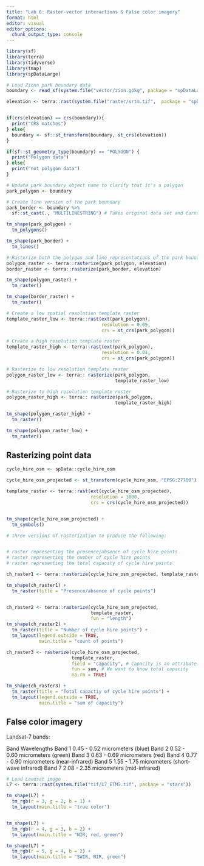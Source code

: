 ```yaml
---
title: "Lab 6: Raster-vector interactions & False color imagery"
format: html
editor: visual
editor_options: 
  chunk_output_type: console
---
```


```r
library(sf)
library(terra)
library(tidyverse)
library(tmap)
library(spDataLarge)
```

```r
# Load Zionn park boundary data
boundary <- read_sf(system.file("vector/zion.gpkg", package = "spDataLarge"))

elevation <- terra::rast(system.file("raster/srtm.tif",  package = "spDataLarge"))


if(crs(elevation) == crs(boundary)){
  print("CRS matches")
} else{
  boundary <- sf::st_transform(boundary, st_crs(elevation))
}
```

```r
if(sf::st_geometry_type(boundary) == "POLYGON") {
  print("Polygon data")
} else{
  print("not polygon data")
}
```

```r
# Update park boundary object name to clarify that it's a polygon
park_polygon <- boundary

# Create line version of the park boundary
park_border <- boundary %>%
  sf::st_cast(., "MULTILINESTRING") # Takes original data set and turns it into just lines

tm_shape(park_polygon) +
  tm_polygons()

tm_shape(park_border) +
  tm_lines()
```

```r
# Rasterize both the polygon and line representations of the park boundary
polygon_raster <- terra::rasterize(park_polygon, elevation)
border_raster <- terra::rasterize(park_border, elevation)

tm_shape(polygon_raster) +
  tm_raster()

tm_shape(border_raster) +
  tm_raster()
```

```r
# Create a low spatial resolution template raster
template_raster_low <- terra::rast(ext(park_polygon), 
                                   resolution = 0.05,
                                   crs = st_crs(park_polygon))

# Create a high resolution template raster
template_raster_high <- terra::rast(ext(park_polygon), 
                                   resolution = 0.01,
                                   crs = st_crs(park_polygon))

# Rasterize to low resolution template raster
polygon_raster_low <- terra:: rasterize(park_polygon,
                                        template_raster_low)

# Rasterize to high resolution template raster
polygon_raster_high <- terra:: rasterize(park_polygon,
                                        template_raster_high)
```

```r
tm_shape(polygon_raster_high) +
  tm_raster()

tm_shape(polygon_raster_low) +
  tm_raster()
```

## Rasterizing point data
```r
cycle_hire_osm <- spData::cycle_hire_osm

cycle_hire_osm_projected <- st_transform(cycle_hire_osm, "EPSG:27700")

template_raster <- terra::rast(ext(cycle_hire_osm_projected),
                               resolution = 1000,
                               crs = crs(cycle_hire_osm_projected))


tm_shape(cycle_hire_osm_projected) +
  tm_symbols()
```

```r
# three versions of rasterization to produce the following:


# raster representing the presence/absence of cycle hire points
# raster representing the number of cycle hire points
# raster representing the total capacity of cycle hire points

ch_raster1 <- terra::rasterize(cycle_hire_osm_projected, template_raster)

tm_shape(ch_raster1) +
  tm_raster(title = "Presence/absence of cycle points")


ch_raster2 <- terra::rasterize(cycle_hire_osm_projected,
                               template_raster,
                               fun = "length")
tm_shape(ch_raster2) +
  tm_raster(title = "Number of cycle hire points") +
  tm_layout(legend.outside = TRUE,
            main.title = "count of points")

ch_raster3 <- rasterize(cycle_hire_osm_projected,
                        template_raster,
                        field = "capacity", # Capacity is an attribute in our vector data
                        fun = sum, # We want to know total capacity
                        na.rm = TRUE)

tm_shape(ch_raster3) +
  tm_raster(title = "Total capactiy of cycle hire points") +
  tm_layout(legend.outside = TRUE,
            main.title = "sum of capacity")
```


## False color imagery

Landsat-7 bands:

Band 	Wavelengths
Band 1 	0.45 - 0.52 micrometers (blue)
Band 2 	0.52 - 0.60 micrometers (green)
Band 3 	0.63 - 0.69 micrometers (red)
Band 4 	0.77 - 0.90 micrometers (near-infrared)
Band 5 	1.55 - 1.75 micrometers (short-wave infrared)
Band 7 	2.08 - 2.35 micrometers (mid-infrared)

```r
# Load Landsat image
L7 <- terra::rast(system.file("tif/L7_ETMS.tif", package = "stars"))

tm_shape(L7) +
  tm_rgb(r = 3, g = 2, b = 1) +
  tm_layout(main.title = "true color")


tm_shape(L7) +
  tm_rgb(r = 4, g = 3, b = 2) +
  tm_layout(main.title = "NIR, red, green")

tm_shape(L7) +
  tm_rgb(r = 5, g = 4, b = 2) +
  tm_layout(main.title = "SWIR, NIR, green")

```







